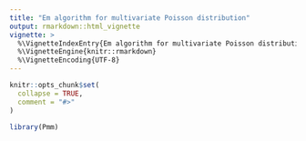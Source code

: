 ```yaml
---
title: "Em algorithm for multivariate Poisson distribution"
output: rmarkdown::html_vignette
vignette: >
  %\VignetteIndexEntry{Em algorithm for multivariate Poisson distribution}
  %\VignetteEngine{knitr::rmarkdown}
  %\VignetteEncoding{UTF-8}
---
```


```r
knitr::opts_chunk$set(
  collapse = TRUE,
  comment = "#>"
)
```

```r
library(Pmm)
```
